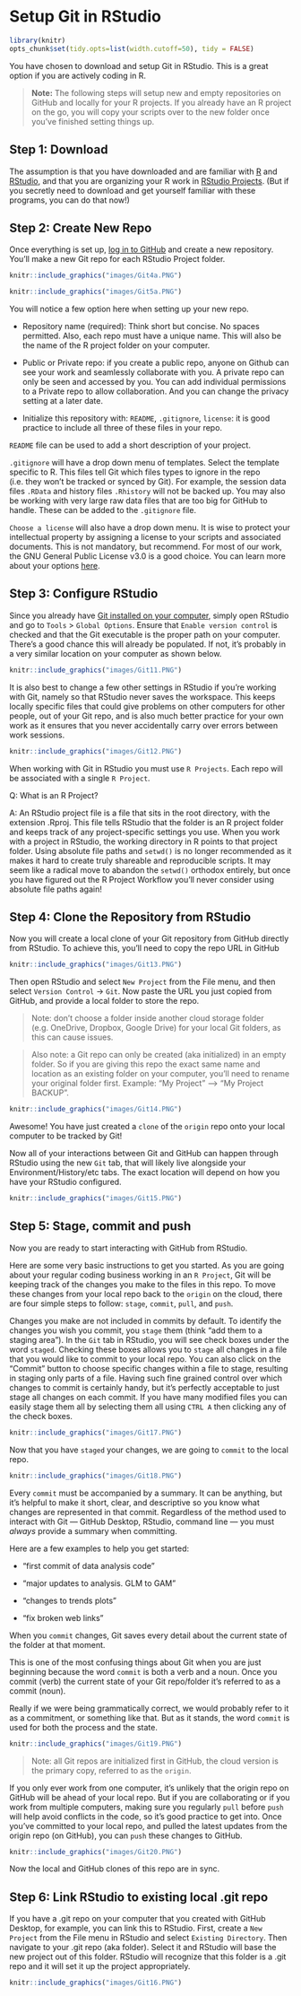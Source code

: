 # Setup Git in RStudio {#RStud4}

```r

library(knitr)
opts_chunk$set(tidy.opts=list(width.cutoff=50), tidy = FALSE)

```

You have chosen to download and setup Git in RStudio. This is a great option if you are actively coding in R.

> **Note:** The following steps will setup new and empty repositories on GitHub and locally for your R projects. 
> If you already have an R project on the go, you will copy your scripts over to the new folder once you've finished setting things up.

## Step 1: Download {#RStud4.1}

The assumption is that you have downloaded and are familiar with [R](https://cran.r-project.org/bin/windows/base/) and [RStudio](https://www.rstudio.com/products/rstudio/download/), and that you are organizing your R work in [RStudio Projects](https://support.rstudio.com/hc/en-us/articles/200526207-Using-RStudio-Projects). 
(But if you secretly need to download and get yourself familiar with these programs, you can do that now!)

## Step 2: Create New Repo {#RStud4.2}

Once everything is set up, [log in to GitHub](#Git2.5) and create a new repository. You'll make a new Git repo for each RStudio Project folder.

```r
knitr::include_graphics("images/Git4a.PNG")
```

```r
knitr::include_graphics("images/Git5a.PNG")
```

You will notice a few option here when setting up your new repo.

-   Repository name (required): Think short but concise. No spaces permitted. Also, each repo must have a unique name.
This will also be the name of the R project folder on your computer.

-   Public or Private repo: if you create a public repo, anyone on Github can see your work and seamlessly collaborate with you. A private repo can only be seen and accessed by you. You can add individual permissions to a Private repo to allow collaboration. And you can change the privacy setting at a later date.

-   Initialize this repository with: `README`, `.gitignore`, `license`: it is good practice to include all three of these files in your repo.

`README` file can be used to add a short description of your project.

`.gitignore` will have a drop down menu of templates. Select the template specific to R. This files tell Git which files types to ignore in the repo (i.e. they won't be tracked or synced by Git). For example, the session data files `.RData` and history files `.Rhistory` will not be backed up. You may also be working with very large raw data files that are too big for GitHub to handle. These can be added to the `.gitignore` file.

`Choose a license` will also have a drop down menu. It is wise to protect your intellectual property by assigning a license to your scripts and associated documents. This is not mandatory, but recommend. For most of our work, the GNU General Public License v3.0 is a good choice. You can learn more about your options [here](https://docs.github.com/en/repositories/managing-your-repositorys-settings-and-features/customizing-your-repository/licensing-a-repository).


## Step 3: Configure RStudio {#RStud4.3}

Since you already have [Git installed on your computer](#Git2.4), simply open RStudio and go to `Tools` \> `Global Options`. Ensure that `Enable version control` is checked and that the Git executable is the proper path on your computer. There's a good chance this will already be populated. If not, it's probably in a very similar location on your computer as shown below.

```r
knitr::include_graphics("images/Git11.PNG")
```

It is also best to change a few other settings in RStudio if you're working with Git, namely so that RStudio never saves the workspace. 
This keeps locally specific files that could give problems on other computers for other people, out of your Git repo, and is also much better practice for your own work as it ensures that you never accidentally carry over errors between work sessions.

```r
knitr::include_graphics("images/Git12.PNG")
```

When working with Git in RStudio you must use `R Projects`. Each repo will be associated with a single `R Project`.

Q: What is an R Project?

A: An RStudio project file is a file that sits in the root directory, with the extension .Rproj.
This file tells RStudio that the folder is an R project folder and keeps track of any project-specific settings you use.
When you work with a project in RStudio, the working directory in R points to that project folder. 
Using absolute file paths and `setwd()` is no longer recommended as it makes it hard to create truly shareable and reproducible scripts.
It may seem like a radical move to abandon the `setwd()` orthodox entirely, but once you have figured out the R Project Workflow you'll never consider using absolute file paths again!

## Step 4: Clone the Repository from RStudio {#RStud4.4}

Now you will create a local clone of your Git repository from GitHub directly from RStudio. 
To achieve this, you'll need to copy the repo URL in GitHub

```r
knitr::include_graphics("images/Git13.PNG")
```

Then open RStudio and select `New Project` from the File menu, and then select `Version Control` -> `Git`. Now paste the URL you just copied from GitHub, and provide a local folder to store the repo.

> Note: don't choose a folder inside another cloud storage folder (e.g. OneDrive, Dropbox, Google Drive) for your local Git folders, as this can cause issues.

> Also note: a Git repo can only be created (aka initialized) in an empty folder. So if you are giving this repo the exact same name and location as an existing folder on your computer, you'll need to rename your original folder first. Example: "My Project" --> "My Project BACKUP".

```r
knitr::include_graphics("images/Git14.PNG")
```

Awesome! You have just created a `clone` of the `origin` repo onto your local computer to be tracked by Git!

Now all of your interactions between Git and GitHub can happen through RStudio using the new `Git` tab, that will likely live alongside your Environment/History/etc tabs. 
The exact location will depend on how you have your RStudio configured.

```r
knitr::include_graphics("images/Git15.PNG")
```

## Step 5: Stage, commit and push {#RStud4.5}

Now you are ready to start interacting with GitHub from RStudio.

Here are some very basic instructions to get you started. As you are going about your regular coding business working in an `R Project`, Git will be keeping track of the changes you make to the files in this repo. To move these changes from your local repo back to the `origin` on the cloud, there are four simple steps to follow: `stage`, `commit`, `pull`, and `push`.

Changes you make are not included in commits by default. 
To identify the changes you wish you commit, you `stage` them (think "add them to a staging area"). In the `Git` tab in RStudio, you will see check boxes under the word `staged`. 
Checking these boxes allows you to `stage` all changes in a file that you would like to commit to your local repo.
You can also click on the "Commit" button to choose specific changes within a file to stage, resulting in staging only parts of a file. 
Having such fine grained control over which changes to commit is certainly handy, but it's perfectly acceptable to just stage all changes on each commit.
If you have many modified files you can easily stage them all by selecting them all using `CTRL A` then clicking any of the check boxes.

```r
knitr::include_graphics("images/Git17.PNG")
```

Now that you have `staged` your changes, we are going to `commit` to the local repo.

```r
knitr::include_graphics("images/Git18.PNG")
```

Every `commit` must be accompanied by a summary. It can be anything, but it's helpful to make it short, clear, and descriptive so you know what changes are represented in that commit. 
Regardless of the method used to interact with Git --- GitHub Desktop, RStudio, command line --- you must *always* provide a summary when committing.

Here are a few examples to help you get started:

-   "first commit of data analysis code"

-   "major updates to analysis. GLM to GAM"

-   "changes to trends plots"

-   "fix broken web links"

When you `commit` changes, Git saves every detail about the current state of the folder at that moment.

This is one of the most confusing things about Git when you are just beginning because the word `commit` is both a verb and a noun. Once you commit (verb) the current state of your Git repo/folder it's referred to as a commit (noun).

Really if we were being grammatically correct, we would probably refer to it as a commitment, or something like that. But as it stands, the word `commit` is used for both the process and the state.

```r
knitr::include_graphics("images/Git19.PNG")
```

> Note: all Git repos are initialized first in GitHub, the cloud version is the primary copy, referred to as the `origin`.

If you only ever work from one computer, it's unlikely that the origin repo on GitHub will be ahead of your local repo. But if you are collaborating or if you work from multiple computers, making sure you regularly `pull` before `push` will help avoid conflicts in the code, so it's good practice to get into. Once you've committed to your local repo, and pulled the latest updates from the origin repo (on GitHub), you can `push` these changes to GitHub.

```r
knitr::include_graphics("images/Git20.PNG")
```

Now the local and GitHub clones of this repo are in sync.

## Step 6: Link RStudio to existing local .git repo {#RStud4.6}

If you have a .git repo on your computer that you created with GitHub Desktop, for example, you can link this to RStudio. First, create a `New Project` from the File menu in RStudio and select `Existing Directory`. Then navigate to your .git repo (aka folder). Select it and RStudio will base the new project out of this folder. RStudio will recognize that this folder is a .git repo and it will set it up the project appropriately.

```r
knitr::include_graphics("images/Git16.PNG")
```

